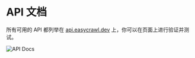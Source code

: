 # API 文档

所有可用的 API 都列举在 [api.easycrawl.dev](https://api.easycrawl.dev) 上，你可以在页面上进行验证并测试。

![API Docs](/docsapi/docsapi-01.png)